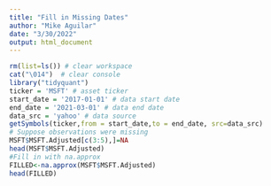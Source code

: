 ```yaml
---
title: "Fill in Missing Dates"
author: "Mike Aguilar"
date: "3/30/2022"
output: html_document
---
```


<!-- ### Fill in Missing Dates -->
```r
rm(list=ls()) # clear workspace
cat("\014")  # clear console
library("tidyquant") 
ticker = 'MSFT' # asset ticker
start_date = '2017-01-01' # data start date
end_date = '2021-03-01' # data end date
data_src = 'yahoo' # data source
getSymbols(ticker,from = start_date,to = end_date, src=data_src)
# Suppose observations were missing
MSFT$MSFT.Adjusted[c(3:5),]=NA
head(MSFT$MSFT.Adjusted)
#Fill in with na.approx
FILLED<-na.approx(MSFT$MSFT.Adjusted)
head(FILLED)
```
